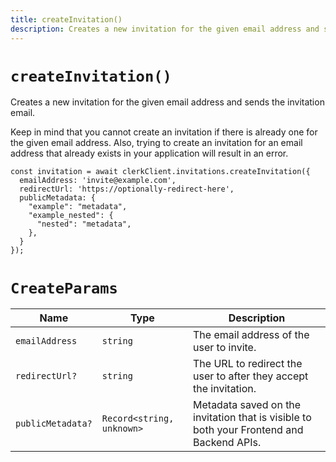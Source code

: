 ```yaml
---
title: createInvitation()
description: Creates a new invitation for the given email address and sends the invitation email.
---
```


# `createInvitation()`

Creates a new invitation for the given email address and sends the invitation email.

Keep in mind that you cannot create an invitation if there is already one for the given email address. Also, trying to create an invitation for an email address that already exists in your application will result in an error.

```tsx
const invitation = await clerkClient.invitations.createInvitation({
  emailAddress: 'invite@example.com',
  redirectUrl: 'https://optionally-redirect-here',
  publicMetadata: {
    "example": "metadata",
    "example_nested": {
      "nested": "metadata",
    },
  }
});
```

# `CreateParams`

| Name | Type | Description |
| --- | --- | --- |
| `emailAddress` | `string` | The email address of the user to invite. |
| `redirectUrl?` | `string` | The URL to redirect the user to after they accept the invitation. |
| `publicMetadata?` | `Record<string, unknown>` | Metadata saved on the invitation that is visible to both your Frontend and Backend APIs. | 
